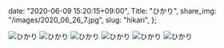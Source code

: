   date: "2020-06-09 15:20:15+09:00",
  Title: "ひかり",
  share_img: "/images/2020_06_26_7.jpg",
  slug: "hikari",
};

![ひかり](/images/2020_05_18_1.jpg)
![ひかり](/images/2020_05_24_1.jpg)
![ひかり](/images/2020_05_31_1.jpg)
![ひかり](/images/2020_06_07_1.jpg)
![ひかり](/images/2020_06_09_1.jpg)
![ひかり](/images/2020_06_26_7.jpg)

